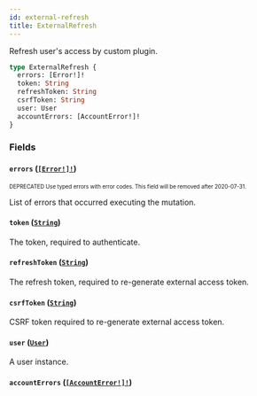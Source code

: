 ```yaml
---
id: external-refresh
title: ExternalRefresh
---
```


Refresh user's access by custom plugin.

```graphql
type ExternalRefresh {
  errors: [Error!]!
  token: String
  refreshToken: String
  csrfToken: String
  user: User
  accountErrors: [AccountError!]!
}
```

### Fields

#### `errors` ([`[Error!]!`](/developer/api-reference/objects/error.mdx))

<sub><sup><span className="deprecatedTag">DEPRECATED</span> Use typed errors with error codes. This field will be removed after 2020-07-31.</sup></sub>

List of errors that occurred executing the mutation.

#### `token` ([`String`](/developer/api-reference/scalars/string.mdx))

The token, required to authenticate.

#### `refreshToken` ([`String`](/developer/api-reference/scalars/string.mdx))

The refresh token, required to re-generate external access token.

#### `csrfToken` ([`String`](/developer/api-reference/scalars/string.mdx))

CSRF token required to re-generate external access token.

#### `user` ([`User`](/developer/api-reference/objects/user.mdx))

A user instance.

#### `accountErrors` ([`[AccountError!]!`](/developer/api-reference/objects/account-error.mdx))
